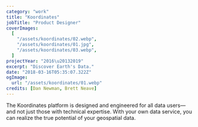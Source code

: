 ```yaml
---
category: "work"
title: "Koordinates"
jobTitle: "Product Designer"
coverImages:
  [
    "/assets/koordinates/02.webp",
    "/assets/koordinates/01.jpg",
    "/assets/koordinates/03.webp",
  ]
projectYear: "2016\u20132019"
excerpt: "Discover Earth's Data."
date: "2018-03-16T05:35:07.322Z"
ogImage:
  url: "/assets/koordinates/01.webp"
credits: [Dan Newman, Brett Neave]
---
```


<GalleryComposable>
  <ImageWithCaption
    src={"/assets/koordinates/01.webp"}
    alt="Koordinates"
    caption="Discover Earth's Data with Koordinates"
    span={1}
  />
  <ImageWithCaption
    src={"/assets/koordinates/02.webp"}
    alt="Koordinates"
    caption="Discover Earth's Data with Koordinates"
    span={1}
  />
  <ImageWithCaption
    src={"/assets/koordinates/03.webp"}
    alt="Koordinates"
    caption="Discover Earth's Data with Koordinates"
    span={1}
  />
  <ImageWithCaption
    src={"/assets/koordinates/help-site.png"}
    alt="Koordinates"
    caption="Discover Earth's Data with Koordinates"
    span={1}
  />
  <ImageWithCaption
    src={"/assets/koordinates/export-screen.png"}
    alt="Koordinates"
    caption="Discover Earth's Data with Koordinates"
    span={2}
  />
</GalleryComposable>

The Koordinates platform is designed and engineered for all data users—and not just those with technical expertise. With your own data service, you can realize the true potential of your geospatial data.
